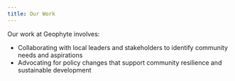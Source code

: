```yaml
---
title: Our Work
---
```


Our work at Geophyte involves:

- Collaborating with local leaders and stakeholders to identify community needs and aspirations
- Advocating for policy changes that support community resilience and sustainable development
